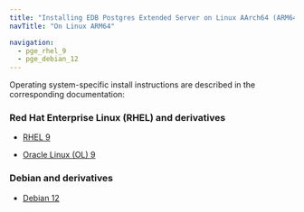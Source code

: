 ```yaml
---
title: "Installing EDB Postgres Extended Server on Linux AArch64 (ARM64)"
navTitle: "On Linux ARM64"

navigation:
  - pge_rhel_9
  - pge_debian_12
---
```


Operating system-specific install instructions are described in the corresponding documentation:

### Red Hat Enterprise Linux (RHEL) and derivatives

- [RHEL 9](pge_rhel_9)

- [Oracle Linux (OL) 9](pge_rhel_9)

### Debian and derivatives

- [Debian 12](pge_debian_12)
